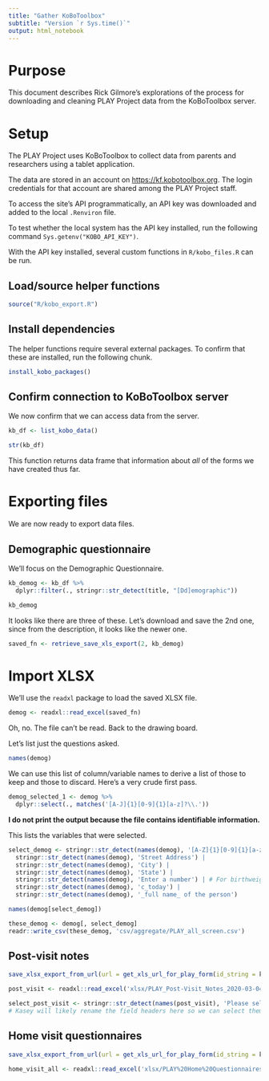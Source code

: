 ```yaml
---
title: "Gather KoBoToolbox"
subtitle: "Version `r Sys.time()`"
output: html_notebook
---
```


# Purpose

This document describes Rick Gilmore's explorations of the process for downloading and cleaning PLAY Project data from the KoBoToolbox server.

# Setup

The PLAY Project uses KoBoToolbox to collect data from parents and researchers using a tablet application.

The data are stored in an account on <https://kf.kobotoolbox.org>. The login credentials for that account are shared among the PLAY Project staff.

To access the site's API programmatically, an API key was downloaded and added to the local `.Renviron` file.

To test whether the local system has the API key installed, run the following command `Sys.getenv("KOBO_API_KEY")`.

With the API key installed, several custom functions in `R/kobo_files.R` can be run.

## Load/source helper functions

```r
source("R/kobo_export.R")
```

## Install dependencies

The helper functions require several external packages. To confirm that these are installed, run the following chunk.

```r
install_kobo_packages()
```

## Confirm connection to KoBoToolbox server

We now confirm that we can access data from the server.

```r
kb_df <- list_kobo_data()

str(kb_df)
```

This function returns data frame that information about *all* of the forms we have created thus far.

# Exporting files

We are now ready to export data files.

## Demographic questionnaire

We'll focus on the Demographic Questionnaire.

```r
kb_demog <- kb_df %>%
  dplyr::filter(., stringr::str_detect(title, "[Dd]emographic"))

kb_demog
```
It looks like there are three of these. Let's download and save the 2nd one, since from the description, it looks like the newer one.
 
```r
saved_fn <- retrieve_save_xls_export(2, kb_demog)
```

# Import XLSX

We'll use the `readxl` package to load the saved XLSX file.

```r
demog <- readxl::read_excel(saved_fn)
```

Oh, no. The file can't be read. Back to the drawing board.

Let's list just the questions asked.

```r
names(demog)
```

We can use this list of column/variable names to derive a list of those to keep and those to discard. Here's a very crude first pass.

```r
demog_selected_1 <- demog %>%
  dplyr::select(., matches('[A-J]{1}[0-9]{1}[a-z]?\\.'))
```

**I do not print the output because the file contains identifiable information.**

This lists the variables that were selected.

```r
select_demog <- stringr::str_detect(names(demog), '[A-Z]{1}[0-9]{1}[a-z]?\\.') |
  stringr::str_detect(names(demog), 'Street Address') |
  stringr::str_detect(names(demog), 'City') |
  stringr::str_detect(names(demog), 'State') |
  stringr::str_detect(names(demog), 'Enter a number') | # For birthweight ounces
  stringr::str_detect(names(demog), 'c_today') |
  stringr::str_detect(names(demog), '_full name_ of the person')
```

```r
names(demog[select_demog])
```

```r
these_demog <- demog[, select_demog]
readr::write_csv(these_demog, 'csv/aggregate/PLAY_all_screen.csv')
```

## Post-visit notes

```r
save_xlsx_export_from_url(url = get_xls_url_for_play_form(id_string = kb_df$uid[7]))
```

```r
post_visit <- readxl::read_excel('xlsx/PLAY_Post-Visit_Notes_2020-03-04_-_all_versions_-_labels_-_2021-02-08-16-20-56.xlsx')
```
```r
select_post_visit <- stringr::str_detect(names(post_visit), 'Please select _all_')
# Kasey will likely rename the field headers here so we can select them more programmatically.
```

## Home visit questionnaires

```r
save_xlsx_export_from_url(url = get_xls_url_for_play_form(id_string = kb_df$uid[2]))

home_visit_all <- readxl::read_excel('xlsx/PLAY%20Home%20Questionnaires%20(12%20English)%20-%20all%20versions%20-%20labels%20-%202020-01-08-20-20-26.xlsx')
```

